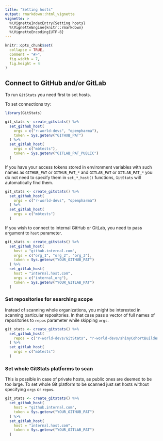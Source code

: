```yaml
---
title: "Setting hosts"
output: rmarkdown::html_vignette
vignette: >
  %\VignetteIndexEntry{Setting hosts}
  %\VignetteEngine{knitr::rmarkdown}
  %\VignetteEncoding{UTF-8}
---
```


```r
knitr::opts_chunk$set(
  collapse = TRUE,
  comment = "#>",
  fig.width = 7,
  fig.height = 4
)
```

## Connect to GitHub and/or GitLab

To run `GitStats` you need first to set hosts.

To set connections try:

```r
library(GitStats)

git_stats <- create_gitstats() %>%
  set_github_host(
    orgs = c("r-world-devs", "openpharma"),
    token = Sys.getenv("GITHUB_PAT")
  ) %>%
  set_gitlab_host(
    orgs = c("mbtests"),
    token = Sys.getenv("GITLAB_PAT_PUBLIC")
  )
```

If you have your access tokens stored in environment variables with such names as `GITHUB_PAT` or `GITHUB_PAT_*` and `GITLAB_PAT` or `GITLAB_PAT_*` you do not need to specify them in `set_*_host()` functions, `GitStats` will automatically find them.

```r
git_stats <- create_gitstats() %>%
  set_github_host(
    orgs = c("r-world-devs", "openpharma")
  ) %>%
  set_gitlab_host(
    orgs = c("mbtests")
  )
```

If you wish to connect to internal GitHub or GitLab, you need to pass argument to `host` parameter. 

```r
git_stats <- create_gitstats() %>%
  set_github_host(
    host = "github.internal.com",
    orgs = c("org_1", "org_2", "org_3"),
    token = Sys.getenv("YOUR_GITHUB_PAT")
  ) %>%
  set_gitlab_host(
    host = "internal.host.com",
    orgs = c("internal_org"),
    token = Sys.getenv("YOUR_GITLAB_PAT")
  )
```

### Set repositories for searching scope

Instead of scanning whole organizations, you might be interested in scanning particular repositories. In that case pass a vector of full names of repositories to `repos` parameter while skipping `orgs`.

```r
git_stats <- create_gitstats() %>%
  set_github_host(
    repos = c("r-world-devs/GitStats", "r-world-devs/shinyCohortBuilder", "openpharma/DataFakeR")
  ) %>%
  set_gitlab_host(
    orgs = c("mbtests")
  )
```

### Set whole GitStats platforms to scan

This is possible in case of private hosts, as public ones are deemed to be too large. To set whole Git platform to be scanned just set hosts without specifying `orgs` or `repos`.

```r
git_stats <- create_gitstats() %>%
  set_github_host(
    host = "github.internal.com",
    token = Sys.getenv("YOUR_GITHUB_PAT")
  ) %>%
  set_gitlab_host(
    host = "internal.host.com",
    token = Sys.getenv("YOUR_GITLAB_PAT")
  )
```
